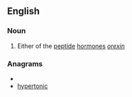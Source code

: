 ==English==

===Noun===
{{en-noun}}

# Either of the [[peptide]] [[hormone]]s ''[[orexin]]''

===Anagrams===
* {{alphagram|cehinoprty}}
* [[hypertonic#English|hypertonic]]